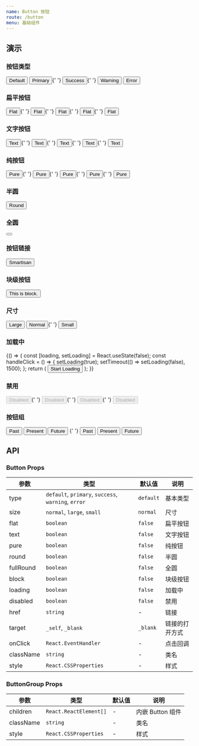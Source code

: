 ```yaml
---
name: Button 按钮
route: /button
menu: 基础组件
---
```



## 演示

### 按钮类型

<Playground>
  <Button>Default</Button> <Button type="primary">Primary</Button>{' '}
  <Button type="success">Success</Button>{' '}
  <Button type="warning">Warning</Button> <Button type="error">Error</Button>
</Playground>

### 扁平按钮

<Playground>
  <Button flat>Flat</Button>{' '}
  <Button type="primary" flat>
    Flat
  </Button>{' '}
  <Button type="success" flat>
    Flat
  </Button>{' '}
  <Button type="warning" flat>
    Flat
  </Button>{' '}
  <Button type="error" flat>
    Flat
  </Button>
</Playground>

### 文字按钮

<Playground>
  <Button text>Text</Button>{' '}
  <Button type="primary" text>
    Text
  </Button>{' '}
  <Button type="success" text>
    Text
  </Button>{' '}
  <Button type="warning" text>
    Text
  </Button>{' '}
  <Button type="error" text>
    Text
  </Button>
</Playground>

### 纯按钮

<Playground>
  <Button pure>Pure</Button>{' '}
  <Button type="primary" pure>
    Pure
  </Button>{' '}
  <Button type="success" pure>
    Pure
  </Button>{' '}
  <Button type="warning" pure>
    Pure
  </Button>{' '}
  <Button type="error" pure>
    Pure
  </Button>
</Playground>

### 半圆

<Playground>
  <Button type="primary" round>
    Round
  </Button>
</Playground>

### 全圆

<Playground>
  <Button type="primary" fullRound>
    <IconSearch />
  </Button>
</Playground>

### 按钮链接

<Playground>
  <Button href="http://t.tt" target="_blank" type="primary">
    Smartisan
  </Button>
</Playground>

### 块级按钮

<Playground>
  <Button block>This is block.</Button>
</Playground>

### 尺寸

<Playground>
  <Button size="large">Large</Button> <Button size="normal">Normal</Button>{' '}
  <Button size="small">Small</Button>
</Playground>

### 加载中

<Playground>
  {() => {
    const [loading, setLoading] = React.useState(false);
    const handleClick = () => {
      setLoading(true);
      setTimeout(() => setLoading(false), 1500);
    };
    return (
      <Button loading={loading} onClick={handleClick}>
        Start Loading
      </Button>
    );
  }}
</Playground>

### 禁用

<Playground>
  <Button disabled>Disabled</Button>{' '}
  <Button type="primary" disabled>
    Disabled
  </Button>{' '}
  <Button type="error" flat disabled>
    Disabled
  </Button>{' '}
  <Button type="primary" text disabled>
    Disabled
  </Button>
</Playground>

### 按钮组

<Playground>
  <ButtonGroup>
    <Button>Past</Button>
    <Button>Present</Button>
    <Button>Future</Button>
  </ButtonGroup>{' '}
  <ButtonGroup type="primary">
    <Button>Past</Button>
    <Button>Present</Button>
    <Button>Future</Button>
  </ButtonGroup>
</Playground>

## API

### Button Props

| 参数      | 类型                                                | 默认值    | 说明           |
| --------- | --------------------------------------------------- | --------- | -------------- |
| type      | `default`, `primary`, `success`, `warning`, `error` | `default` | 基本类型       |
| size      | `normal`, `large`, `small`                          | `normal`  | 尺寸           |
| flat      | `boolean`                                           | `false`   | 扁平按钮       |
| text      | `boolean`                                           | `false`   | 文字按钮       |
| pure      | `boolean`                                           | `false`   | 纯按钮         |
| round     | `boolean`                                           | `false`   | 半圆           |
| fullRound | `boolean`                                           | `false`   | 全圆           |
| block     | `boolean`                                           | `false`   | 块级按钮       |
| loading   | `boolean`                                           | `false`   | 加载中         |
| disabled  | `boolean`                                           | `false`   | 禁用           |
| href      | `string`                                            | -         | 链接           |
| target    | `_self`, `_blank`                                   | `_blank`  | 链接的打开方式 |
| onClick   | `React.EventHandler`                                | -         | 点击回调       |
| className | `string`                                            | -         | 类名           |
| style     | `React.CSSProperties`                               | -         | 样式           |

### ButtonGroup Props

| 参数      | 类型                   | 默认值 | 说明             |
| --------- | ---------------------- | ------ | ---------------- |
| children  | `React.ReactElement[]` | -      | 内嵌 Button 组件 |
| className | `string`               | -      | 类名             |
| style     | `React.CSSProperties`  | -      | 样式             |
